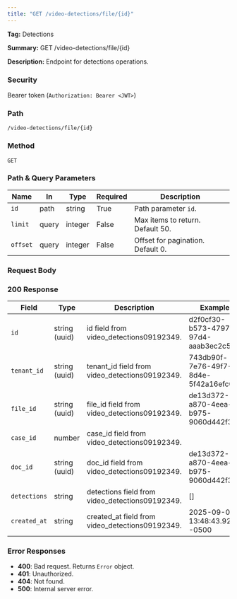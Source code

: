 ```yaml
---
title: "GET /video-detections/file/{id}"
---
```


**Tag:** Detections

**Summary:** GET /video-detections/file/{id}

**Description:** Endpoint for detections operations.

### Security
Bearer token (`Authorization: Bearer <JWT>`)

### Path
`/video-detections/file/{id}`

### Method
`GET`

### Path & Query Parameters
| Name | In | Type | Required | Description |
|------|----|------|----------|-------------|
| `id` | path | string | True | Path parameter `id`. |
| `limit` | query | integer | False | Max items to return. Default 50. |
| `offset` | query | integer | False | Offset for pagination. Default 0. |

### Request Body


### 200 Response
| Field | Type | Description | Example |
|------|------|-------------|---------|
| `id` | string (uuid) | id field from video_detections09192349. | d2f0cf30-b573-4797-97d4-aaab3ec2c5f1 |
| `tenant_id` | string (uuid) | tenant_id field from video_detections09192349. | 743db90f-7e76-49f7-8d4e-5f42a16efc06 |
| `file_id` | string (uuid) | file_id field from video_detections09192349. | de13d372-a870-4eea-b975-9060d442f38c |
| `case_id` | number | case_id field from video_detections09192349. |  |
| `doc_id` | string (uuid) | doc_id field from video_detections09192349. | de13d372-a870-4eea-b975-9060d442f38c |
| `detections` | string | detections field from video_detections09192349. | [] |
| `created_at` | string | created_at field from video_detections09192349. | 2025-09-07 13:48:43.927 -0500 |

### Error Responses
- **400**: Bad request. Returns `Error` object.
- **401**: Unauthorized.
- **404**: Not found.
- **500**: Internal server error.

